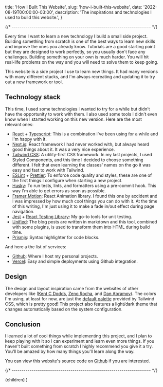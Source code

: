 
  title: 'How I Built This Website',
  slug: 'how-i-built-this-website',
  date: '2022-08-19T00:00:00-03:00',
  description:
    'The inspirations and technologies I used to build this website.',
}

{/* ----------------------------------------------------------------------- */}

Every time I want to learn a new technology I build a small side project. Building something from scratch is one of the best ways to learn new skills and improve the ones you already know. Tutorials are a good starting point but they are designed to work perfectly, so you usually don't face any challenges. Building something on your own is much harder. You will hit real-life problems on the way and you will need to solve them to keep going.

This website is a side project I use to learn new things. It had many versions with many different stacks, and I'm always recreating and updating it to try out a new framework or tool.

## Technology stack

This time, I used some technologies I wanted to try for a while but didn't have the opportunity to work with them. I also used some tools I didn't even know when I started working on this new version. Here are the most relevant ones:

- [React](https://reactjs.org/) + [Typescript](https://www.typescriptlang.org/): This is a combination I've been using for a while and I'm happy with it.
- [Next.js](https://nextjs.org/): React framework I had never worked with, but always heard good things about it. It was a very nice experience.
- [Tailwind CSS](https://tailwindcss.com/): A utility-first CSS framework. In my last projects, I used Styled Components, and this time I decided to choose something different. I felt that even learning the classes' names on the go it was easy and fast to work with Tailwind.
- [ESLint](https://eslint.org/) + [Prettier](https://prettier.io/): To enforce code quality and styles, these are one of the first things I configure when starting a new project.
- [Husky](https://typicode.github.io/husky/#/): To run tests, lints, and formatters using a pre-commit hook. This way I'm able to get errors as soon as possible.
- [Framer Motion](https://www.framer.com/motion/): React Animation library. I found this one by accident and I was impressed by how much cool things you can do with it. At the time of this writing, I'm just using it to make a fade in/out effect during page navigation.
- [Jest](https://jestjs.io/) + [React Testing Library](https://testing-library.com/docs/react-testing-library/intro/): My go-to tools for unit testing.
- [Unified](https://unifiedjs.com/): The blog posts are written in markdown and this tool, combined with some plugins, is used to transform them into HTML during build time.
- [Prismjs](https://prismjs.com/index.html): Syntax highlighter for code blocks.

And here a the list of services:

- [Github](https://github.com/): Where I host my personal projects.
- [Vercel](https://vercel.com/): Easy and simple deployments using Github integration.

## Design

The design and layout inspiration came from the websites of other developers like ([Kent C Dodds](https://kentcdodds.com/), [Zeno Rocha](https://zenorocha.com/), and [Dan Abramov](https://overreacted.io/)). The colors I'm using, at least for now, are just the [default palette](https://tailwindcss.com/docs/customizing-colors#arbitrary-values) provided by Tailwind CSS, which is pretty good! This project also features a light/dark theme that changes automatically based on the system configuration.

## Conclusion

I learned a lot of cool things while implementing this project, and I plan to keep playing with it so I can experiment and learn even more things. If you haven't built something from scratch I highly recommend you give it a try. You'll be amazed by how many things you'll learn along the way.

You can view this website's source code on [Github](https://github.com/rbika/rbika.com) if you are interested.

{/* ----------------------------------------------------------------------- */}

  <ArticleLayout meta={meta}>{children}</ArticleLayout>
)
